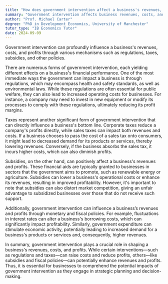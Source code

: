 ```yaml
---
title: "How does government intervention affect a business's revenues, costs, and profits?"
summary: "Government intervention affects business revenues, costs, and profits via regulations, taxes, subsidies, and various policies, highlighting the crucial role of government in shaping the economic landscape for businesses."
author: "Prof. Michael Carter"
degree: "PhD in Development Economics, University of Manchester"
tutor_type: "IB Economics Tutor"
date: 2024-09-09
---
```


Government intervention can profoundly influence a business's revenues, costs, and profits through various mechanisms such as regulations, taxes, subsidies, and other policies.

There are numerous forms of government intervention, each yielding different effects on a business's financial performance. One of the most immediate ways the government can impact a business is through regulations, which may encompass health and safety standards, as well as environmental laws. While these regulations are often essential for public welfare, they can also lead to increased operating costs for businesses. For instance, a company may need to invest in new equipment or modify its processes to comply with these regulations, ultimately reducing its profit margins.

Taxes represent another significant form of government intervention that can directly influence a business's bottom line. Corporate taxes reduce a company's profits directly, while sales taxes can impact both revenues and costs. If a business chooses to pass the cost of a sales tax onto consumers, it might lead to decreased demand for its products or services, thereby lowering revenues. Conversely, if the business absorbs the sales tax, it incurs higher costs, which can also diminish profits.

Subsidies, on the other hand, can positively affect a business's revenues and profits. These financial aids are typically granted to businesses in sectors that the government aims to promote, such as renewable energy or agriculture. Subsidies can lower a business's operational costs or enhance its revenues, resulting in improved profitability. However, it's important to note that subsidies can also distort market competition, giving an unfair advantage to subsidized businesses over those that do not receive such support.

Additionally, government intervention can influence a business’s revenues and profits through monetary and fiscal policies. For example, fluctuations in interest rates can alter a business's borrowing costs, which can significantly impact profitability. Similarly, government expenditure can stimulate economic activity, potentially leading to increased demand for a business's products or services and, consequently, higher revenues.

In summary, government intervention plays a crucial role in shaping a business's revenues, costs, and profits. While certain interventions—such as regulations and taxes—can raise costs and reduce profits, others—like subsidies and fiscal policies—can potentially enhance revenues and profits. Thus, it is essential for businesses to comprehend the potential impacts of government intervention as they engage in strategic planning and decision-making.
    